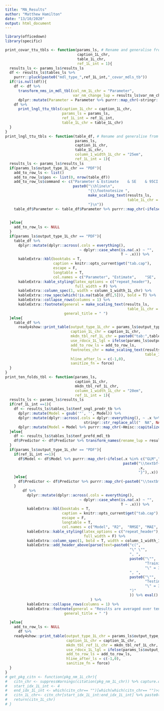 ---
title: "MA_Results"
author: "Matthew Hamilton"
date: "13/10/2020"
output: html_document
---
```{r echo = F}
library(officedown)
library(specific)
```
```{r}
print_covar_ttu_tbls <- function(params_ls, # Rename and generalise from TTU
                                 caption_1L_chr,
                                 table_1L_chr,
                                 ref_1L_int = 1){
  results_ls <- params_ls$results_ls
  df <- results_ls$tables_ls %>%
    purrr::pluck(paste0("mdl_type_",ref_1L_int,"_covar_mdls_tb"))
  if(!is.null(df)){
    df <- df %>%
      transform_nms_in_mdl_tbl(col_nm_1L_chr = "Parameter",
                               var_nm_change_lup = results_ls$var_nm_change_lup) %>%
      dplyr::mutate(Parameter = Parameter %>% purrr::map_chr(~stringr::str_replace_all(.x,"_"," ")))
    df %>%
      print_lngl_ttu_tbls(caption_1L_chr = caption_1L_chr,
                          params_ls = params_ls,
                          ref_1L_int = ref_1L_int,
                          table_1L_chr = table_1L_chr)
  }
}
print_lngl_ttu_tbls <- function(table_df, # Rename and generalise from TTU
                                params_ls,
                                caption_1L_chr,
                                table_1L_chr,
                                column_1_width_1L_chr = "25em",
                                ref_1L_int = 1){
  results_ls <- params_ls$results_ls
  if(params_ls$output_type_1L_chr == "PDF"){
    add_to_row_ls <- list()
    add_to_row_ls$pos <- list(0, nrow(table_df))
    add_to_row_ls$command <- c("Parameter & Estimate	& SE	& 95CI & R2	& Sigma\\\\\n",
                               paste0("\\hline\n",
                                      "{\\footnotesize ",
                                      make_scaling_text(results_ls,
                                                        table_1L_chr = knitr::opts_current$get("tab.id")),
                                      "}\n"))
    table_df$Parameter <- table_df$Parameter %>% purrr::map_chr(~ifelse(endsWith(.x,
                                                                                 " model"),
                                                                        paste0("\\textbf{",.x,"}"),.x))
  }else{
    add_to_row_ls <- NULL
  }
  if(params_ls$output_type_1L_chr == "PDF"){
    table_df %>%
      dplyr::mutate(dplyr::across(.cols = everything(),
                                  ~ dplyr::case_when(is.na(.x) ~ "",
                                                     T ~ .x))) %>%
      kableExtra::kbl(booktabs = T,
                      caption = knitr::opts_current$get("tab.cap"),
                      escape = F,
                      longtable = T,
                      col.names = c("Parameter", "Estimate",	"SE",	"CI (95\\%)", "R2", "Sigma")) %>%
      kableExtra::kable_styling(latex_options = c("repeat_header"),
                                full_width = F) %>%
      kableExtra::column_spec(1, width = column_1_width_1L_chr) %>%
      kableExtra::row_spec(which(!is.na(table_df[,5])), bold = T) %>%
      kableExtra::collapse_rows(columns = 1) %>%
      kableExtra::footnote(general = make_scaling_text(results_ls,
                                                        table_1L_chr = table_1L_chr),
                           general_title = " ")
  }else{
    table_df %>%
      ready4show::print_table(output_type_1L_chr = params_ls$output_type_1L_chr,
                              caption_1L_chr = caption_1L_chr,
                              mkdn_tbl_ref_1L_chr = paste0("tab:",table_1L_chr),
                              use_rdocx_1L_lgl = ifelse(params_ls$output_type_1L_chr=="Word",T,F),
                              add_to_row_ls = add_to_row_ls,
                              footnotes_chr = make_scaling_text(results_ls,
                                                                table_1L_chr = table_1L_chr),
                              hline_after_ls = c(-1,0),
                              sanitize_fn = force)
  }
}
print_ten_folds_tbl <- function(params_ls,
                                caption_1L_chr,
                                mkdn_tbl_ref_1L_chr,
                                column_1_width_1L_chr = "20em",
                                ref_1L_int = 1){
  results_ls <- params_ls$results_ls
  if(ref_1L_int ==1){
    df <- results_ls$tables_ls$tenf_sngl_predr_tb %>%
      dplyr::mutate(Model = gsub('"', '', Model)) %>%
      dplyr::mutate(dplyr::across(.cols = dplyr::everything(), ~ .x %>%
                                    stringr::str_replace_all("  NA", NA_character_)))  %>%
      dplyr::mutate(Model = Model %>% purrr::map_chr(~Hmisc::capitalize(.x)))
  }else{
    df <- results_ls$tables_ls$tenf_prefd_mdl_tb
    df$Predictor <- df$Predictor %>% transform_names(rename_lup = results_ls$var_nm_change_lup)
  }
  if(params_ls$output_type_1L_chr == "PDF"){
    if(ref_1L_int ==1){
      df$Model <- df$Model %>% purrr::map_chr(~ifelse(.x %in% c("GLM","OLS"),
                                                      paste0("\\textbf{",
                                                             .x,
                                                             "}"),.x))
    }else{
      df$Predictor <- df$Predictor %>% purrr::map_chr(~paste0("\\textbf{",.x,"}"))
    }
        df %>%
          dplyr::mutate(dplyr::across(.cols = everything(),
                                  ~ dplyr::case_when(is.na(.x) ~ "",
                                                     T ~ .x))) %>%
          kableExtra::kbl(booktabs = T,
                          caption = knitr::opts_current$get("tab.cap"),
                          escape = F,
                          longtable = T,
                          col.names = c("Model", "R2",	"RMSE",	"MAE", "R2", "RMSE", "MAE")) %>%
          kableExtra::kable_styling(latex_options = c("repeat_header"),
                                    full_width = F) %>%
          kableExtra::column_spec(1, bold = T, width = column_1_width_1L_chr) %>%
          kableExtra::add_header_above(parse(text=paste0("c(",
                                                         "\" \"",
                                                         ", ",
                                                         paste0("\"",
                                                                "Training model fit",
                                                                "\" = 3"),
                                                         ", ",
                                                         paste0("\"",
                                                                "Testing model fit",
                                                                "\" = 3"),
                                                         ")"
                                                         )) %>% eval()
                                       ) %>%
          kableExtra::collapse_rows(columns = 1) %>%      
          kableExtra::footnote(general = "Results are averaged over ten folds. RMSE: Root Mean Squared Error; MAE: Mean Absolute Error",
                           general_title = " ")
    
  }else{
    add_to_row_ls <- NULL
      df %>%
    ready4show::print_table(output_type_1L_chr = params_ls$output_type_1L_chr,
                            caption_1L_chr = caption_1L_chr,
                            mkdn_tbl_ref_1L_chr = mkdn_tbl_ref_1L_chr,
                            use_rdocx_1L_lgl = ifelse(params_ls$output_type_1L_chr=="Word",T,F),
                            add_to_row_ls = add_to_row_ls,
                            hline_after_ls = c(-1,0),
                            sanitize_fn = force)
  }
}
# get_pkg_citn <- function(pkg_nm_1L_chr){
#   citn_chr <- suppressWarnings(citation(pkg_nm_1L_chr)) %>% capture.output()
#   start_idx_1L_int <- 4
#   end_idx_1L_int <- which(citn_chr== "")[which(which(citn_chr== "")>start_idx_1L_int)[1]]-1
#   citn_1L_chr<- citn_chr[start_idx_1L_int:end_idx_1L_int] %>% paste0(collapse = "")
#   return(citn_1L_chr)
# }
```

